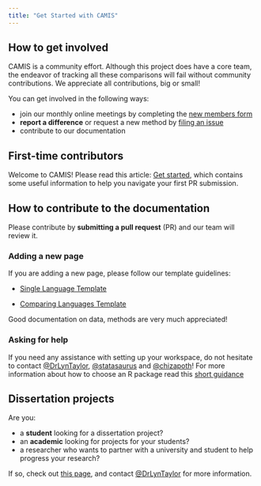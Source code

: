 ```yaml
---
title: "Get Started with CAMIS"
---
```


## How to get involved

CAMIS is a community effort. Although this project does have a core team, the endeavor of tracking all these comparisons will fail without community contributions. We appreciate all contributions, big or small!

You can get involved in the following ways:

-   join our monthly online meetings by completing the [new members form](https://forms.office.com/Pages/ResponsePage.aspx?id=xeEJLj1cykuXxFc6VpX1UKYKFE6i0SdEjGxMC4fPoj9UQUJTQUpZVFlHOUxYUUVFWllUTlJUS0RUOS4u)
-   **report a difference** or request a new method by [filing an issue](https://github.com/PSIAIMS/CAMIS/issues/)
-   contribute to our documentation

## First-time contributors

Welcome to CAMIS! Please read this article: [Get started](get_started.qmd), which contains some useful information to help you navigate your first PR submission.

## How to contribute to the documentation

Please contribute by **submitting a pull request** (PR) and our team will review it.

### Adding a new page

If you are adding a new page, please follow our template guidelines:

-   [Single Language Template](../templates/single_language_template.qmd)

-   [Comparing Languages Template](../templates/multi_language_template.qmd)

Good documentation on data, methods are very much appreciated!

### Asking for help

If you need any assistance with setting up your workspace, do not hesitate to contact [\@DrLynTaylor](https://github.com/DrLynTaylor), [\@statasaurus](https://github.com/statasaurus) and [\@chizapoth](https://github.com/chizapoth)! For more information about how to choose an R package read this [short guidance](package_review.qmd)

## Dissertation projects

Are you:

-   a **student** looking for a dissertation project?
-   an **academic** looking for projects for your students?
-   a researcher who wants to partner with a university and student to help progress your research?

If so, check out [this page](https://psiaims.github.io/CAMIS/publication/dissertation.html), and contact [\@DrLynTaylor](https://github.com/DrLynTaylor) for more information.

